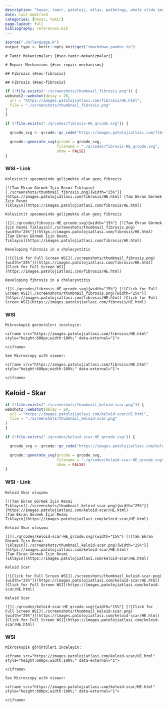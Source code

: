 ```yaml
---
description: "hasar, tamir, patoloji, atlas, pathology, whole slide image"
date: last-modified
categories: [hasar, tamir]
page-layout: full
bibliography: references.bib
---
```


```r

source("./R/language.R")
output_type <- knitr::opts_knit$get("rmarkdown.pandoc.to")

```


```asis
# Tamir Mekanizmaları {#sec-tamir-mekanizmalari}
```



```asis
# Repair Mechanisms {#sec-repair-mechanisms}
```



```asis
## Fibrozis {#sec-fibrozis}
```


```asis
## Fibrosis {#sec-fibrosis}
```


```r
if (!file.exists("./screenshots/thumbnail_fibrosis.png")) {
webshot2::webshot(delay = 20,
  url = "https://images.patolojiatlasi.com/fibrosis/HE.html",
  file = "./screenshots/thumbnail_fibrosis.png"
)
}
```


```r
if (!file.exists("./qrcodes/fibrosis-HE_qrcode.svg")) {

  qrcode_svg <- qrcode::qr_code("https://images.patolojiatlasi.com/fibrosis/HE.html")

  qrcode::generate_svg(qrcode = qrcode_svg,
                       filename = "./qrcodes/fibrosis-HE_qrcode.svg",
                       show = FALSE)
}
```





::::: panel-tabset


### WSI - Link



:::: {.content-hidden when-format="pdf"}




```asis

Kolesistit spesmeninde gelişmekte olan genç fibrozis

[![Tam Ekran Görmek İçin Resmi Tıklayın](./screenshots/thumbnail_fibrosis.png){width="25%"}](https://images.patolojiatlasi.com/fibrosis/HE.html) [Tam Ekran Görmek İçin Resmi
Tıklayın](https://images.patolojiatlasi.com/fibrosis/HE.html)
```





::::





:::: {.content-visible when-format="pdf"}




```asis

Kolesistit spesmeninde gelişmekte olan genç fibrozis

![](./qrcodes/fibrosis-HE_qrcode.svg){width="15%"} [![Tam Ekran Görmek İçin Resmi Tıklayın](./screenshots/thumbnail_fibrosis.png){width="25%"}](https://images.patolojiatlasi.com/fibrosis/HE.html) [Tam Ekran Görmek İçin Resmi
Tıklayın](https://images.patolojiatlasi.com/fibrosis/HE.html)
```






::::




:::: {.content-hidden when-format="pdf"}




```asis

Developing fibrosis in a cholecystitis

[![Click for Full Screen WSI](./screenshots/thumbnail_fibrosis.png){width="25%"}](https://images.patolojiatlasi.com/fibrosis/HE.html) [Click for Full Screen WSI](https://images.patolojiatlasi.com/fibrosis/HE.html)
```





::::





:::: {.content-visible when-format="pdf"}





```asis

Developing fibrosis in a cholecystitis

![](./qrcodes/fibrosis-HE_qrcode.svg){width="15%"} [![Click for Full Screen WSI](./screenshots/thumbnail_fibrosis.png){width="25%"}](https://images.patolojiatlasi.com/fibrosis/HE.html) [Click for Full Screen WSI](https://images.patolojiatlasi.com/fibrosis/HE.html)
```





::::


### WSI


```asis

Mikroskopik görüntüleri inceleyin:

<iframe src="https://images.patolojiatlasi.com/fibrosis/HE.html" style="height:600px;width:100%;" data-external="1">

</iframe>
```


```asis

See Microscopy with viewer: 

<iframe src="https://images.patolojiatlasi.com/fibrosis/HE.html" style="height:600px;width:100%;" data-external="1">

</iframe>
```




:::::








## Keloid - Skar {#sec-keloid-skar}

```r
if (!file.exists("./screenshots/thumbnail_keloid-scar.png")) {
webshot2::webshot(delay = 20,
  url = "https://images.patolojiatlasi.com/keloid-scar/HE.html",
  file = "./screenshots/thumbnail_keloid-scar.png"
)
}
```


```r
if (!file.exists("./qrcodes/keloid-scar-HE_qrcode.svg")) {

  qrcode_svg <- qrcode::qr_code("https://images.patolojiatlasi.com/keloid-scar/HE.html")

  qrcode::generate_svg(qrcode = qrcode_svg,
                       filename = "./qrcodes/keloid-scar-HE_qrcode.svg",
                       show = FALSE)
}
```






::::: panel-tabset


### WSI - Link



:::: {.content-hidden when-format="pdf"}




```asis


Keloid Skar oluşumu

[![Tam Ekran Görmek İçin Resmi
Tıklayın](./screenshots/thumbnail_keloid-scar.png){width="25%"}](https://images.patolojiatlasi.com/keloid-scar/HE.html)
[Tam Ekran Görmek İçin Resmi
Tıklayın](https://images.patolojiatlasi.com/keloid-scar/HE.html)

```





::::





:::: {.content-visible when-format="pdf"}





```asis


Keloid Skar oluşumu

![](./qrcodes/keloid-scar-HE_qrcode.svg){width="15%"} [![Tam Ekran Görmek İçin Resmi
Tıklayın](./screenshots/thumbnail_keloid-scar.png){width="25%"}](https://images.patolojiatlasi.com/keloid-scar/HE.html)
[Tam Ekran Görmek İçin Resmi
Tıklayın](https://images.patolojiatlasi.com/keloid-scar/HE.html)

```





::::




:::: {.content-hidden when-format="pdf"}




```asis


Keloid Scar

[![Click for Full Screen WSI](./screenshots/thumbnail_keloid-scar.png){width="25%"}](https://images.patolojiatlasi.com/keloid-scar/HE.html)
[Click for Full Screen WSI](https://images.patolojiatlasi.com/keloid-scar/HE.html)

```





::::





:::: {.content-visible when-format="pdf"}





```asis


Keloid Scar

![](./qrcodes/keloid-scar-HE_qrcode.svg){width="15%"} [![Click for Full Screen WSI](./screenshots/thumbnail_keloid-scar.png){width="25%"}](https://images.patolojiatlasi.com/keloid-scar/HE.html)
[Click for Full Screen WSI](https://images.patolojiatlasi.com/keloid-scar/HE.html)

```





::::


### WSI



```asis

Mikroskopik görüntüleri inceleyin:

<iframe src="https://images.patolojiatlasi.com/keloid-scar/HE.html" style="height:600px;width:100%;" data-external="1">

</iframe>

```


```asis

See Microscopy with viewer: 

<iframe src="https://images.patolojiatlasi.com/keloid-scar/HE.html" style="height:600px;width:100%;" data-external="1">

</iframe>

```




:::::




